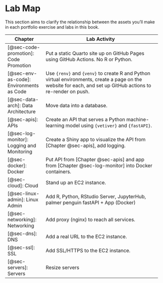 # Lab Map {#append-lab}

This section aims to clarify the relationship between the assets you'll
make in each portfolio exercise and labs in this book.

| Chapter                                    | Lab Activity                                                                                                                                                  |
|------------------|------------------------------------------------------|
| [@sec-code-promotion]: Code Promotion      | Put a static Quarto site up on GitHub Pages using GitHub Actions. No R or Python.                                                                             |
| [@sec-env-as-code]: Environments as Code   | Use `{renv}` and `{venv}` to create R and Python virtual environments, create a page on the website for each, and set up GitHub actions to re-render on push. |
| [@sec-data-arch]: Data Architecture        | Move data into a database.                                                                                                                                    |
| [@sec-apis]: APIs                          | Create an API that serves a Python machine-learning model using `{vetiver}` and `{fastAPI}`.                                                                  |
| [@sec-log-monitor]: Logging and Monitoring | Create a Shiny app to visualize the API from [Chapter @sec-apis], add logging.                                                                                |
| [@sec-docker]: Docker                      | Put API from [Chapter @sec-apis] and app from [Chapter @sec-log-monitor] into Docker containers.                                                              |
| [@sec-cloud]: Cloud                        | Stand up an EC2 instance.                                                                                                                                     |
| [@sec-linux-admin]: Linux Admin            | Add R, Python, RStudio Server, JupyterHub, palmer penguin fastAPI + App (Docker)                                                                              |
| [@sec-networking]: Networking              | Add proxy (nginx) to reach all services.                                                                                                                      |
| [@sec-dns]: DNS                            | Add a real URL to the EC2 instance.                                                                                                                           |
| [@sec-ssl]: SSL                            | Add SSL/HTTPS to the EC2 instance.                                                                                                                            |
| [@sec-servers]: Servers                    | Resize servers                                                                                                                                                |
